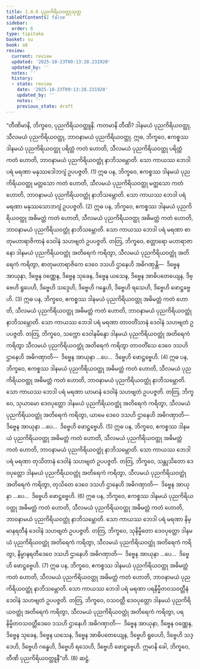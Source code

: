 ```yaml
---
title: 1.4.6 ပုညကိရိယဝတ္ထုသုတ္တ
tableOfContents: false
sidebar:
  order: 6
type: tipitaka
basket: su
book: a8
review:
  current: review
  updated: '2025-10-23T09:13:28.231920'
  updated_by: ''
  notes: ''
  history:
  - state: review
    date: '2025-10-23T09:13:28.231920'
    updated_by: ''
    notes: ''
    previous_state: draft
---
```



<ReviewStatus review={frontmatter.review} showDetails={true} />

<HypothesisAnnotation frontmatter={frontmatter} />

<DynamicBreadcrumb />

<Division number="36" book="a8" e="ch" v="17" p="72">

<Paragraph number="345" book="a8">
“တီဏိမာနိ, ဘိက္ခဝေ, ပုညကိရိယဝတ္ထူနိ. ကတမာနိ တီဏိ? ဒါနမယံ ပုညကိရိယဝတ္ထု, သီလမယံ ပုညကိရိယဝတ္ထု, ဘာဝနာမယံ ပုညကိရိယဝတ္ထု.
</Paragraph>

<Paragraph number="346" book="a8">
ဣဓ, ဘိက္ခဝေ, ဧကစ္စဿ ဒါနမယံ ပုညကိရိယဝတ္ထု ပရိတ္တံ ကတံ ဟောတိ, သီလမယံ ပုညကိရိယဝတ္ထု ပရိတ္တံ ကတံ ဟောတိ, ဘာဝနာမယံ ပုညကိရိယဝတ္ထုံ နာဘိသမ္ဘောတိ. သော ကာယဿ ဘေဒါ ပရံ မရဏာ မနုဿဒေါဘဂျံ ဥပပဇ္ဇတိ. (1)
</Paragraph>

<Paragraph number="347" book="a8">
ဣဓ ပန, ဘိက္ခဝေ, ဧကစ္စဿ ဒါနမယံ ပုညကိရိယဝတ္ထု မတ္တသော ကတံ ဟောတိ, သီလမယံ ပုညကိရိယဝတ္ထု မတ္တသော ကတံ ဟောတိ, ဘာဝနာမယံ ပုညကိရိယဝတ္ထုံ နာဘိသမ္ဘောတိ. သော ကာယဿ ဘေဒါ ပရံ မရဏာ မနုဿသောဘဂျံ ဥပပဇ္ဇတိ. (2)
</Paragraph>

<Paragraph number="348" book="a8">
ဣဓ ပန, ဘိက္ခဝေ, ဧကစ္စဿ ဒါနမယံ ပုညကိရိယဝတ္ထု အဓိမတ္တံ ကတံ ဟောတိ, သီလမယံ ပုညကိရိယဝတ္ထု အဓိမတ္တံ ကတံ ဟောတိ, ဘာဝနာမယံ ပုညကိရိယဝတ္ထုံ နာဘိသမ္ဘောတိ. သော ကာယဿ ဘေဒါ ပရံ မရဏာ စာတုမဟာရာဇိကာနံ ဒေဝါနံ သဟဗျတံ ဥပပဇ္ဇတိ. တတြ, ဘိက္ခဝေ, စတ္တာရော မဟာရာဇာနော ဒါနမယံ ပုညကိရိယဝတ္ထုံ အတိရေကံ ကရိတွာ, သီလမယံ ပုညကိရိယဝတ္ထုံ အတိရေကံ ကရိတွာ, စာတုမဟာရာဇိကေ ဒေဝေ ဒသဟိ ဌာနေဟိ အဓိဂဏှန္တိ—  ဒိဗ္ဗေန အာယုနာ, ဒိဗ္ဗေန ဝဏ္ဏေန, ဒိဗ္ဗေန သုခေန, ဒိဗ္ဗေန ယသေန, ဒိဗ္ဗေန အာဓိပတေယျေန, ဒိဗ္ဗေဟိ ရူပေဟိ, ဒိဗ္ဗေဟိ သဒ္ဒေဟိ, ဒိဗ္ဗေဟိ ဂန္ဓေဟိ, ဒိဗ္ဗေဟိ ရသေဟိ, ဒိဗ္ဗေဟိ ဖောဋ္ဌဗ္ဗေဟိ. (3)
</Paragraph>

<Paragraph number="349" book="a8">
ဣဓ ပန, ဘိက္ခဝေ, ဧကစ္စဿ ဒါနမယံ ပုညကိရိယဝတ္ထု အဓိမတ္တံ ကတံ ဟောတိ, သီလမယံ ပုညကိရိယဝတ္ထု အဓိမတ္တံ ကတံ ဟောတိ, ဘာဝနာမယံ ပုညကိရိယဝတ္ထုံ နာဘိသမ္ဘောတိ. သော ကာယဿ ဘေဒါ ပရံ မရဏာ တာဝတိံသာနံ ဒေဝါနံ သဟဗျတံ ဥပပဇ္ဇတိ. တတြ, ဘိက္ခဝေ, သက္ကော ဒေဝါနမိန္ဒော ဒါနမယံ ပုညကိရိယဝတ္ထုံ အတိရေကံ ကရိတွာ သီလမယံ ပုညကိရိယဝတ္ထုံ အတိရေကံ ကရိတွာ တာဝတိံသေ ဒေဝေ ဒသဟိ ဌာနေဟိ အဓိဂဏှာတိ—  ဒိဗ္ဗေန အာယုနာ …ပေ…  ဒိဗ္ဗေဟိ ဖောဋ္ဌဗ္ဗေဟိ. (4)
</Paragraph>

<Paragraph number="350" book="a8">
ဣဓ ပန, ဘိက္ခဝေ, ဧကစ္စဿ ဒါနမယံ ပုညကိရိယဝတ္ထု အဓိမတ္တံ ကတံ ဟောတိ, သီလမယံ ပုညကိရိယဝတ္ထု အဓိမတ္တံ ကတံ ဟောတိ, ဘာဝနာမယံ ပုညကိရိယဝတ္ထုံ နာဘိသမ္ဘောတိ. သော ကာယဿ ဘေဒါ ပရံ မရဏာ ယာမာနံ ဒေဝါနံ သဟဗျတံ ဥပပဇ္ဇတိ. တတြ, ဘိက္ခဝေ, သုယာမော ဒေဝပုတ္တော ဒါနမယံ ပုညကိရိယဝတ္ထုံ အတိရေကံ ကရိတွာ, သီလမယံ ပုညကိရိယဝတ္ထုံ အတိရေကံ ကရိတွာ, ယာမေ ဒေဝေ ဒသဟိ ဌာနေဟိ အဓိဂဏှာတိ—  ဒိဗ္ဗေန အာယုနာ …ပေ…  ဒိဗ္ဗေဟိ ဖောဋ္ဌဗ္ဗေဟိ. (5)
</Paragraph>

<Paragraph number="351" book="a8">
ဣဓ ပန, ဘိက္ခဝေ, ဧကစ္စဿ ဒါနမယံ ပုညကိရိယဝတ္ထု အဓိမတ္တံ ကတံ ဟောတိ, သီလမယံ ပုညကိရိယဝတ္ထု အဓိမတ္တံ ကတံ ဟောတိ, ဘာဝနာမယံ ပုညကိရိယဝတ္ထုံ နာဘိသမ္ဘောတိ. သော ကာယဿ ဘေဒါ ပရံ မရဏာ တုသိတာနံ ဒေဝါနံ သဟဗျတံ ဥပပဇ္ဇတိ. တတြ, ဘိက္ခဝေ, သန္တုသိတော ဒေဝပုတ္တော ဒါနမယံ ပုညကိရိယဝတ္ထုံ အတိရေကံ ကရိတွာ, သီလမယံ ပုညကိရိယဝတ္ထုံ အတိရေကံ ကရိတွာ, တုသိတေ ဒေဝေ ဒသဟိ ဌာနေဟိ အဓိဂဏှာတိ—  ဒိဗ္ဗေန အာယုနာ …ပေ…  ဒိဗ္ဗေဟိ ဖောဋ္ဌဗ္ဗေဟိ. (6)
</Paragraph>

<Paragraph number="352" book="a8">
ဣဓ ပန, ဘိက္ခဝေ, ဧကစ္စဿ ဒါနမယံ ပုညကိရိယဝတ္ထု အဓိမတ္တံ ကတံ ဟောတိ, သီလမယံ ပုညကိရိယဝတ္ထု အဓိမတ္တံ ကတံ ဟောတိ, ဘာဝနာမယံ ပုညကိရိယဝတ္ထုံ နာဘိသမ္ဘောတိ. သော ကာယဿ ဘေဒါ ပရံ မရဏာ နိမ္မာနရတီနံ ဒေဝါနံ သဟဗျတံ ဥပပဇ္ဇတိ. တတြ, ဘိက္ခဝေ, သုနိမ္မိတော ဒေဝပုတ္တော ဒါနမယံ ပုညကိရိယဝတ္ထုံ အတိရေကံ ကရိတွာ, သီလမယံ ပုညကိရိယဝတ္ထုံ အတိရေကံ ကရိတွာ, နိမ္မာနရတီဒေဝေ ဒသဟိ ဌာနေဟိ အဓိဂဏှာတိ—  ဒိဗ္ဗေန အာယုနာ …ပေ…  ဒိဗ္ဗေဟိ ဖောဋ္ဌဗ္ဗေဟိ. (7)
</Paragraph>

<Paragraph number="353" book="a8">
ဣဓ ပန, ဘိက္ခဝေ, ဧကစ္စဿ ဒါနမယံ ပုညကိရိယဝတ္ထု အဓိမတ္တံ ကတံ ဟောတိ, သီလမယံ ပုညကိရိယဝတ္ထု အဓိမတ္တံ ကတံ ဟောတိ, ဘာဝနာမယံ ပုညကိရိယဝတ္ထုံ နာဘိသမ္ဘောတိ. သော ကာယဿ ဘေဒါ ပရံ မရဏာ ပရနိမ္မိတဝသဝတ္တီနံ ဒေဝါနံ သဟဗျတံ ဥပပဇ္ဇတိ. တတြ, ဘိက္ခဝေ, ဝသဝတ္တီ ဒေဝပုတ္တော ဒါနမယံ ပုညကိရိယဝတ္ထုံ အတိရေကံ ကရိတွာ, သီလမယံ ပုညကိရိယဝတ္ထုံ အတိရေကံ ကရိတွာ, ပရနိမ္မိတဝသဝတ္တီဒေဝေ ဒသဟိ ဌာနေဟိ အဓိဂဏှာတိ—  ဒိဗ္ဗေန အာယုနာ, ဒိဗ္ဗေန ဝဏ္ဏေန, ဒိဗ္ဗေန သုခေန, ဒိဗ္ဗေန ယသေန, ဒိဗ္ဗေန အာဓိပတေယျေန, ဒိဗ္ဗေဟိ ရူပေဟိ, ဒိဗ္ဗေဟိ သဒ္ဒေဟိ, ဒိဗ္ဗေဟိ ဂန္ဓေဟိ, ဒိဗ္ဗေဟိ ရသေဟိ, ဒိဗ္ဗေဟိ ဖောဋ္ဌဗ္ဗေဟိ. ဣမာနိ ခေါ, ဘိက္ခဝေ, တီဏိ ပုညကိရိယဝတ္ထူနီ”တိ. (8)

</Paragraph>
</Division>

<Paragraph number="354" type="center" book="a8">
ဆဋ္ဌံ.
</Paragraph>